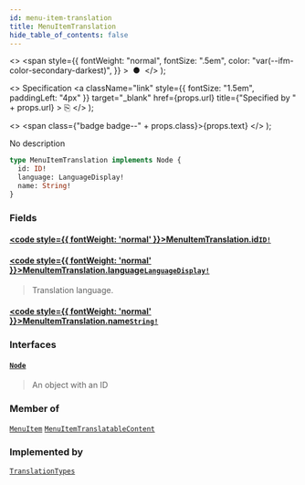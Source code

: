 ```yaml
---
id: menu-item-translation
title: MenuItemTranslation
hide_table_of_contents: false
---
```


  <>
    <span
      style={{
        fontWeight: "normal",
        fontSize: ".5em",
        color: "var(--ifm-color-secondary-darkest)",
      }}
    >
      &nbsp;●&nbsp;
    </span>
  </>
);

  <>
    Specification
    <a
      className="link"
      style={{ fontSize: "1.5em", paddingLeft: "4px" }}
      target="\_blank"
      href={props.url}
      title={"Specified by " + props.url}
    >
      ⎘
    </a>
  </>
);

  <>
    <span class={"badge badge--" + props.class}>{props.text}</span>
  </>
);

No description

```graphql
type MenuItemTranslation implements Node {
  id: ID!
  language: LanguageDisplay!
  name: String!
}
```

### Fields

#### [<code style={{ fontWeight: 'normal' }}>MenuItemTranslation.<b>id</b></code>](#)<Bullet />[`ID!`](../../../developer/api-reference/scalars/id) <Badge class="secondary" text="non-null"/> <Badge class="secondary" text="scalar"/>

>

#### [<code style={{ fontWeight: 'normal' }}>MenuItemTranslation.<b>language</b></code>](#)<Bullet />[`LanguageDisplay!`](../../../developer/api-reference/objects/language-display) <Badge class="secondary" text="non-null"/> <Badge class="secondary" text="object"/>

> Translation language.

#### [<code style={{ fontWeight: 'normal' }}>MenuItemTranslation.<b>name</b></code>](#)<Bullet />[`String!`](../../../developer/api-reference/scalars/string) <Badge class="secondary" text="non-null"/> <Badge class="secondary" text="scalar"/>

>

### Interfaces

#### [`Node`](../../../developer/api-reference/interfaces/node) <Badge class="secondary" text="interface"/>

> An object with an ID

### Member of

[`MenuItem`](../../../developer/api-reference/objects/menu-item) <Badge class="secondary" text="object"/><Bullet />[`MenuItemTranslatableContent`](../../../developer/api-reference/objects/menu-item-translatable-content) <Badge class="secondary" text="object"/>

### Implemented by

[`TranslationTypes`](../../../developer/api-reference/unions/translation-types) <Badge class="secondary" text="union"/>
